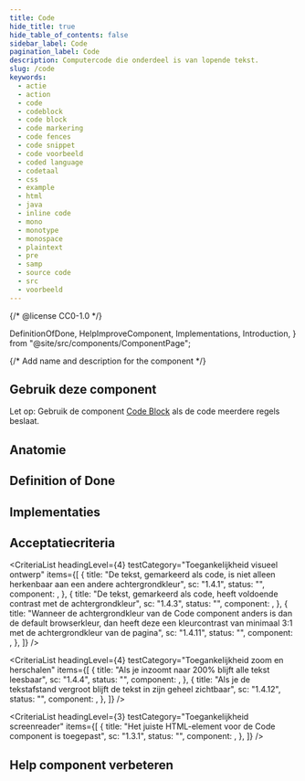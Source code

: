 ```yaml
---
title: Code
hide_title: true
hide_table_of_contents: false
sidebar_label: Code
pagination_label: Code
description: Computercode die onderdeel is van lopende tekst.
slug: /code
keywords:
  - actie
  - action
  - code
  - codeblock
  - code block
  - code markering
  - code fences
  - code snippet
  - code voorbeeld
  - coded language
  - codetaal
  - css
  - example
  - html
  - java
  - inline code
  - mono
  - monotype
  - monospace
  - plaintext
  - pre
  - samp
  - source code
  - src
  - voorbeeld
---
```


{/* @license CC0-1.0 */}

  DefinitionOfDone,
  HelpImproveComponent,
  Implementations,
  Introduction,
} from "@site/src/components/ComponentPage";

{/* Add name and description for the component */}


<Introduction component={component} headingLevel={1} description={description} />

<ComponentAliases component={component} />

## Gebruik deze component

Let op: Gebruik de component [Code Block](/code-block) als de code meerdere regels beslaat.

<Markdown omitH1 headingLevel={3}>
  <Usage />
</Markdown>

## Anatomie

<ComponentAnatomy component={component} illustration={CodeIllustration} />

## Definition of Done

<DefinitionOfDone component={component} headingLevel={3} />

## Implementaties

<Implementations component={component} headingLevel={3} />

## Acceptatiecriteria

<AcIntro />

<CriteriaList
  headingLevel={4}
  testCategory="Toegankelijkheid visueel ontwerp"
  items={[
    {
      title: "De tekst, gemarkeerd als code, is niet alleen herkenbaar aan een andere achtergrondkleur",
      sc: "1.4.1",
      status: "",
      component: <Wcag141 />,
    },
    {
      title: "De tekst, gemarkeerd als code, heeft voldoende contrast met de achtergrondkleur",
      sc: "1.4.3",
      status: "",
      component: <Wcag143 />,
    },
    {
      title:
        "Wanneer de achtergrondkleur van de Code component anders is dan de default browserkleur, dan heeft deze een kleurcontrast van minimaal 3:1 met de achtergrondkleur van de pagina",
      sc: "1.4.11",
      status: "",
      component: <Wcag1411 />,
    },
  ]}
/>

<CriteriaList
  headingLevel={4}
  testCategory="Toegankelijkheid zoom en herschalen"
  items={[
    {
      title: "Als je inzoomt naar 200% blijft alle tekst leesbaar",
      sc: "1.4.4",
      status: "",
      component: <Wcag144 />,
    },
    {
      title: "Als je de tekstafstand vergroot blijft de tekst in zijn geheel zichtbaar",
      sc: "1.4.12",
      status: "",
      component: <Wcag1412 />,
    },
  ]}
/>

<CriteriaList
  headingLevel={3}
  testCategory="Toegankelijkheid screenreader"
  items={[
    {
      title: "Het juiste HTML-element voor de Code component is toegepast",
      sc: "1.3.1",
      status: "",
      component: <Wcag131 />,
    },
  ]}
/>

## Help component verbeteren

<HelpImproveComponent component={component} headingLevel={3} />
